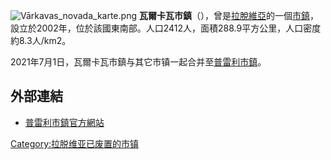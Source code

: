 {{unreferenced|time=2016-10-18T13:31:50+00:00}}
[[File:Vārkavas_novada_karte.png|right]]
'''瓦爾卡瓦市鎮'''（{{lang-lv|Vārkavas novads}}），曾是[[拉脫維亞|拉脫維亞]]的一個[[拉脫維亞行政區劃|市鎮]]，設立於2002年，位於該國東南部。人口2412人，面積288.9平方公里，人口密度約8.3人/km2。

2021年7月1日，瓦爾卡瓦市鎮与其它市镇一起合并至[[普雷利市鎮|普雷利市鎮]]。

==外部連結==
* [https://preili.lv/ 普雷利市鎮官方網站] {{Wayback|url=https://preili.lv/ |date=20190407113710 }} {{lv}} {{en}} {{ru}}

{{Latvia-geo-stub}}
[[Category:拉脱维亚已废置的市镇|Category:拉脱维亚已废置的市镇]]